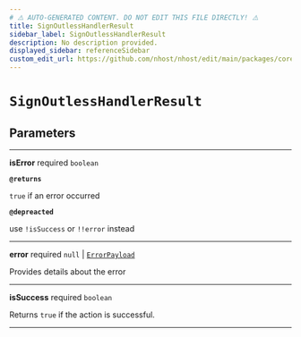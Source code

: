 ```yaml
---
# ⚠️ AUTO-GENERATED CONTENT. DO NOT EDIT THIS FILE DIRECTLY! ⚠️
title: SignOutlessHandlerResult
sidebar_label: SignOutlessHandlerResult
description: No description provided.
displayed_sidebar: referenceSidebar
custom_edit_url: https://github.com/nhost/nhost/edit/main/packages/core/src/promises/signOut.ts#L6
---
```


# `SignOutlessHandlerResult`

## Parameters

---

**<span className="parameter-name">isError</span>** <span className="optional-status">required</span> `boolean`

**`@returns`**

`true` if an error occurred

**`@depreacted`**

use `!isSuccess` or `!!error` instead

---

**<span className="parameter-name">error</span>** <span className="optional-status">required</span> `null` | [`ErrorPayload`](/reference/docgen/javascript/auth/types/error-payload)

Provides details about the error

---

**<span className="parameter-name">isSuccess</span>** <span className="optional-status">required</span> `boolean`

Returns `true` if the action is successful.

---
